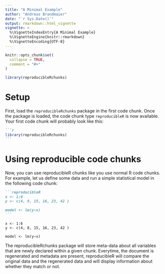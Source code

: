 ```yaml
---
title: "A Minimal Example"
author: "Andreas Brandmaier"
date: "`r Sys.Date()`"
output: rmarkdown::html_vignette
vignette: >
  %\VignetteIndexEntry{A Minimal Example}
  %\VignetteEngine{knitr::rmarkdown}
  %\VignetteEncoding{UTF-8}
---
```


```r
knitr::opts_chunk$set(
  collapse = TRUE,
  comment = "#>"
)

library(reproducibleRchunks)
```

# Setup

First, load the `reproducibleRchunks` package in the first code chunk. 
Once the package is loaded, the code chunk type `reproducibleR` is now available.
Your first code chunk will probably look like this:

````markdown
```r
library(reproducibleRchunks)
```
```` 

# Using reproducible code chunks

Now, you can use reproducibleR chunks like you use normal R code chunks.
For example, let us define some data and run a simple statistical model in the following code chunk:

````markdown
```reproducibleR
x <- 1:6
y <- c(4, 8, 15, 16, 23, 42 )

model <- lm(y~x)
```
````

```reproducibleR
x <- 1:6
y <- c(4, 8, 15, 16, 23, 42 )

model <- lm(y~x)
```

The reproducibleRchunks package will store meta-data about all variables that are newly declared within a given chunk. Everytime, the document is regenerated and metadata are present, reproducibleR will compare the original data and the regenerated data and will display information about whether they match or not.
